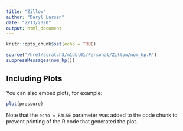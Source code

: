 ```yaml
---
title: "Zillow"
author: "Daryl Larsen"
date: "2/13/2020"
output: html_document
---
```


```r
knitr::opts_chunk$set(echo = TRUE)
```

```r
source("/href/scratch3/m1dbl01/Personal/Zillow/nom_hp.R")
suppressMessages(nom_hp())
```

## Including Plots

You can also embed plots, for example:

```r
plot(pressure)
```

Note that the `echo = FALSE` parameter was added to the code chunk to prevent printing of the R code that generated the plot.
